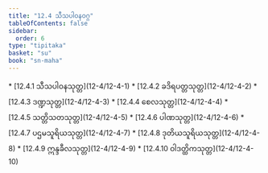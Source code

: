 ```yaml
---
title: "12.4 သီသပါဝနဝဂ္ဂ"
tableOfContents: false
sidebar:
  order: 6
type: "tipitaka"
basket: "su"
book: "sn-maha"
---
```



<DynamicBreadcrumb />



<TableOfContents book="sn-maha" section="12.4">
* [12.4.1 သီသပါဝနသုတ္တ](12-4/12-4-1)
* [12.4.2 ခဒိရပတ္တသုတ္တ](12-4/12-4-2)
* [12.4.3 ဒဏ္ဍသုတ္တ](12-4/12-4-3)
* [12.4.4 စေလသုတ္တ](12-4/12-4-4)
* [12.4.5 သတ္တိသတသုတ္တ](12-4/12-4-5)
* [12.4.6 ပါဏသုတ္တ](12-4/12-4-6)
* [12.4.7 ပဌမသူရိယသုတ္တ](12-4/12-4-7)
* [12.4.8 ဒုတိယသူရိယသုတ္တ](12-4/12-4-8)
* [12.4.9 ဣန္ဒခီလသုတ္တ](12-4/12-4-9)
* [12.4.10 ဝါဒတ္ထိကသုတ္တ](12-4/12-4-10)
</TableOfContents>
